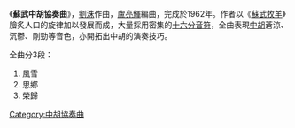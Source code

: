 {{expand|time=2013-08-12T17:41:01+00:00}}
{{unreferenced|time=2013-08-12T17:41:01+00:00}}
《'''蘇武中胡協奏曲'''》，[[劉洙|劉洙]]作曲，[[盧亮輝|盧亮輝]]編曲，完成於1962年。作者以《[[蘇武牧羊_(歌曲)|蘇武牧羊]]》膾炙人口的旋律加以發展而成，大量採用密集的[[十六分音符|十六分音符]]，全曲表現[[中胡|中胡]]蒼涼、沉鬱、剛勁等音色，亦開拓出中胡的演奏技巧。

全曲分3段：
# 風雪
# 思鄉
# 榮歸

{{音樂小作品}}

[[Category:中胡協奏曲|Category:中胡協奏曲]]
